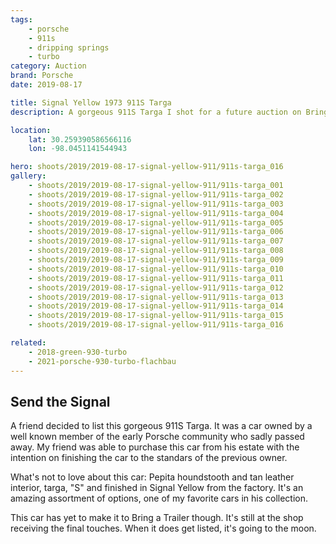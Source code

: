 ```yaml
---
tags:
    - porsche
    - 911s
    - dripping springs
    - turbo
category: Auction
brand: Porsche
date: 2019-08-17

title: Signal Yellow 1973 911S Targa
description: A gorgeous 911S Targa I shot for a future auction on Bring a Trailer.

location:
    lat: 30.259390586566116
    lon: -98.0451141544943

hero: shoots/2019/2019-08-17-signal-yellow-911/911s-targa_016
gallery:
    - shoots/2019/2019-08-17-signal-yellow-911/911s-targa_001
    - shoots/2019/2019-08-17-signal-yellow-911/911s-targa_002
    - shoots/2019/2019-08-17-signal-yellow-911/911s-targa_003
    - shoots/2019/2019-08-17-signal-yellow-911/911s-targa_004
    - shoots/2019/2019-08-17-signal-yellow-911/911s-targa_005
    - shoots/2019/2019-08-17-signal-yellow-911/911s-targa_006
    - shoots/2019/2019-08-17-signal-yellow-911/911s-targa_007
    - shoots/2019/2019-08-17-signal-yellow-911/911s-targa_008
    - shoots/2019/2019-08-17-signal-yellow-911/911s-targa_009
    - shoots/2019/2019-08-17-signal-yellow-911/911s-targa_010
    - shoots/2019/2019-08-17-signal-yellow-911/911s-targa_011
    - shoots/2019/2019-08-17-signal-yellow-911/911s-targa_012
    - shoots/2019/2019-08-17-signal-yellow-911/911s-targa_013
    - shoots/2019/2019-08-17-signal-yellow-911/911s-targa_014
    - shoots/2019/2019-08-17-signal-yellow-911/911s-targa_015
    - shoots/2019/2019-08-17-signal-yellow-911/911s-targa_016

related:
    - 2018-green-930-turbo
    - 2021-porsche-930-turbo-flachbau
---
```



## Send the Signal

A friend decided to list this gorgeous 911S Targa. It was a car owned by a well known member of the early Porsche community who sadly passed away. My friend was able to purchase this car from his estate with the intention on finishing the car to the standars of the previous owner.

What's not to love about this car: Pepita houndstooth and tan leather interior, targa, "S" and finished in Signal Yellow from the factory. It's an amazing assortment of options, one of my favorite cars in his collection.

This car has yet to make it to Bring a Trailer though. It's still at the shop receiving the final touches. When it does get listed, it's going to the moon.

<Maps lat={frontmatter.location.lat} lon={frontmatter.location.lon} />
